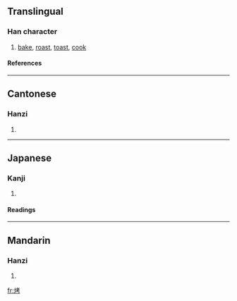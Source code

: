 ==Translingual==
===Han character===
{{Han char|rn=86|rad=火|as=06|sn=10|four=9482<sub>7</sub>|canj=火十大尸 (FJKS)}}
# [[bake]], [[roast]], [[toast]], [[cook]]
====References====
{{Han ref|kx=0671.081|dkj=19034|hdz=32198.150|uh=70E4|ud=28900|bh=AF4E|bd=44878}}

----
==Cantonese==
===Hanzi===
{{yue-hanzi|jyut=|y=haau2}}
# {{defn|Cantonese}}

----
==Japanese==
===Kanji===
{{ja-kanji|grade=|rs=火06}}
# {{defn|Japanese}} 
====Readings====
{{ja-readings|on=[[こう]] (kō)|kun=[[あぶる]] (aburu)}}

----
==Mandarin==
===Hanzi===
{{cmn-hanzi|pin=[[kǎo]] ([[kao3]])|wg=k'ao<sup>3</sup>}}
# {{defn|Mandarin}}

[[fr:烤]]
